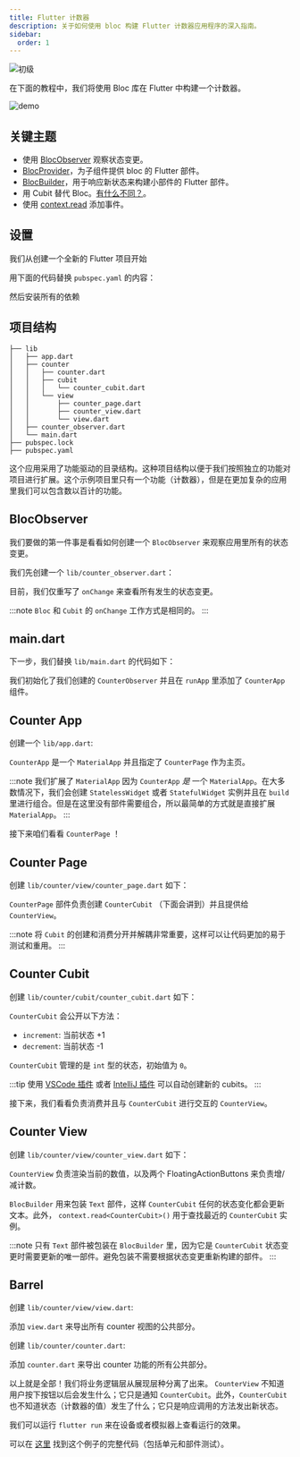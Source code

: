 ```yaml
---
title: Flutter 计数器
description: 关于如何使用 bloc 构建 Flutter 计数器应用程序的深入指南。
sidebar:
  order: 1
---
```



![初级](https://img.shields.io/badge/level-beginner-green.svg)

在下面的教程中，我们将使用 Bloc 库在 Flutter 中构建一个计数器。

![demo](~/assets/tutorials/flutter-counter.gif)

## 关键主题

- 使用 [BlocObserver](/zh-cn/bloc-concepts#blocobserver) 观察状态变更。
- [BlocProvider](/zh-cn/flutter-bloc-concepts#blocprovider)，为子组件提供 bloc 的 Flutter 部件。
- [BlocBuilder](/zh-cn/flutter-bloc-concepts#blocbuilder)，用于响应新状态来构建小部件的 Flutter 部件。
- 用 Cubit 替代 Bloc。[有什么不同？](/zh-cn/bloc-concepts#cubit-和-bloc-对比)。
- 使用 [context.read](/zh-cn/flutter-bloc-concepts#contextread) 添加事件。

## 设置

我们从创建一个全新的 Flutter 项目开始

<FlutterCreateSnippet />

用下面的代码替换 `pubspec.yaml` 的内容：

<RemoteCode
	url="https://raw.githubusercontent.com/felangel/bloc/master/examples/flutter_counter/pubspec.yaml"
	title="pubspec.yaml"
/>

然后安装所有的依赖

<FlutterPackagesGetSnippet />

## 项目结构

```
├── lib
│   ├── app.dart
│   ├── counter
│   │   ├── counter.dart
│   │   ├── cubit
│   │   │   └── counter_cubit.dart
│   │   └── view
│   │       ├── counter_page.dart
│   │       ├── counter_view.dart
│   │       └── view.dart
│   ├── counter_observer.dart
│   └── main.dart
├── pubspec.lock
├── pubspec.yaml
```

这个应用采用了功能驱动的目录结构。这种项目结构以便于我们按照独立的功能对项目进行扩展。这个示例项目里只有一个功能（计数器），但是在更加复杂的应用里我们可以包含数以百计的功能。

## BlocObserver

我们要做的第一件事是看看如何创建一个 `BlocObserver` 来观察应用里所有的状态变更。

我们先创建一个 `lib/counter_observer.dart`：

<RemoteCode
	url="https://raw.githubusercontent.com/felangel/bloc/master/examples/flutter_counter/lib/counter_observer.dart"
	title="lib/counter_observer.dart"
/>

目前，我们仅重写了 `onChange` 来查看所有发生的状态变更。

:::note
`Bloc` 和 `Cubit` 的 `onChange` 工作方式是相同的。
:::

## main.dart

下一步，我们替换 `lib/main.dart` 的代码如下：

<RemoteCode
	url="https://raw.githubusercontent.com/felangel/bloc/master/examples/flutter_counter/lib/main.dart"
	title="lib/main.dart"
/>

我们初始化了我们创建的 `CounterObserver` 并且在 `runApp` 里添加了 `CounterApp` 组件。

## Counter App

创建一个 `lib/app.dart`:

`CounterApp` 是一个 `MaterialApp` 并且指定了 `CounterPage` 作为主页。

<RemoteCode
	url="https://raw.githubusercontent.com/felangel/bloc/master/examples/flutter_counter/lib/app.dart"
	title="lib/app.dart"
/>

:::note
我们扩展了 `MaterialApp` 因为 `CounterApp` _是_ 一个 `MaterialApp`。在大多数情况下，我们会创建 `StatelessWidget` 或者 `StatefulWidget` 实例并且在 `build` 里进行组合。但是在这里没有部件需要组合，所以最简单的方式就是直接扩展 `MaterialApp`。
:::

接下来咱们看看 `CounterPage` ！

## Counter Page

创建 `lib/counter/view/counter_page.dart` 如下：

`CounterPage` 部件负责创建 `CounterCubit` （下面会讲到）并且提供给 `CounterView`。

<RemoteCode
	url="https://raw.githubusercontent.com/felangel/bloc/master/examples/flutter_counter/lib/counter/view/counter_page.dart"
	title="lib/counter/view/counter_page.dart"
/>

:::note
将 `Cubit` 的创建和消费分开并解耦非常重要，这样可以让代码更加的易于测试和重用。
:::

## Counter Cubit

创建 `lib/counter/cubit/counter_cubit.dart` 如下：

`CounterCubit` 会公开以下方法：

- `increment`: 当前状态 +1
- `decrement`: 当前状态 -1

`CounterCubit` 管理的是 `int` 型的状态，初始值为 `0`。

<RemoteCode
	url="https://raw.githubusercontent.com/felangel/bloc/master/examples/flutter_counter/lib/counter/cubit/counter_cubit.dart"
	title="lib/counter/cubit/counter_cubit.dart"
/>

:::tip
使用 [VSCode 插件](https://marketplace.visualstudio.com/items?itemName=FelixAngelov.bloc) 或者 [IntelliJ 插件](https://plugins.jetbrains.com/plugin/12129-bloc) 可以自动创建新的 cubits。
:::

接下来，我们看看负责消费并且与 `CounterCubit` 进行交互的 `CounterView`。

## Counter View

创建 `lib/counter/view/counter_view.dart` 如下：

`CounterView` 负责渲染当前的数值，以及两个 FloatingActionButtons 来负责增/减计数。

<RemoteCode
	url="https://raw.githubusercontent.com/felangel/bloc/master/examples/flutter_counter/lib/counter/view/counter_view.dart"
	title="lib/counter/view/counter_view.dart"
/>

`BlocBuilder` 用来包装 `Text` 部件，这样 `CounterCubit` 任何的状态变化都会更新文本。此外， `context.read<CounterCubit>()` 用于查找最近的 `CounterCubit` 实例。

:::note
只有 `Text` 部件被包装在 `BlocBuilder` 里，因为它是 `CounterCubit` 状态变更时需要更新的唯一部件。避免包装不需要根据状态变更重新构建的部件。
:::

## Barrel

创建 `lib/counter/view/view.dart`:

添加 `view.dart` 来导出所有 counter 视图的公共部分。

<RemoteCode
	url="https://raw.githubusercontent.com/felangel/bloc/master/examples/flutter_counter/lib/counter/view/view.dart"
	title="lib/counter/view/view.dart"
/>

创建 `lib/counter/counter.dart`:

添加 `counter.dart` 来导出 counter 功能的所有公共部分。

<RemoteCode
	url="https://raw.githubusercontent.com/felangel/bloc/master/examples/flutter_counter/lib/counter/counter.dart"
	title="lib/counter/counter.dart"
/>

以上就是全部！我们将业务逻辑层从展现层种分离了出来。 `CounterView` 不知道用户按下按钮以后会发生什么；它只是通知 `CounterCubit`。此外，`CounterCubit` 也不知道状态（计数器的值）发生了什么；它只是响应调用的方法发出新状态。

我们可以运行 `flutter run` 来在设备或者模拟器上查看运行的效果。

可以在 [这里](https://github.com/felangel/Bloc/tree/master/examples/flutter_counter) 找到这个例子的完整代码（包括单元和部件测试）。
